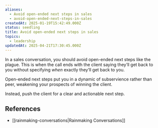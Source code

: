 ```yaml
---
aliases:
  - Avoid open-ended next steps in sales
  - avoid-open-ended-next-steps-in-sales
createdAt: 2025-01-19T15:42:49.000Z
status: seedling
title: Avoid open-ended next steps in sales
topics:
  - leadership
updatedAt: 2025-04-21T17:30:45.000Z
---
```

In a sales conversation, you should avoid open-ended next steps like the plague. This is when the call ends with the client saying they’ll get back to you without specifying _when_ exactly they’ll get back to you.

Open-ended next steps put you in a dynamic of subservience rather than peer, weakening your prospects of winning the client.

Instead, push the client for a clear and actionable next step.

## References

- [[rainmaking-conversations|Rainmaking Conversations]]
